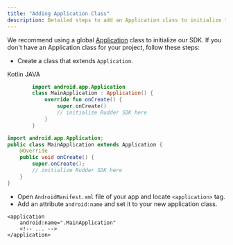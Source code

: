 ```yaml
---
title: "Adding Application Class"
description: Detailed steps to add an Application class to initialize the RudderStack SDK
---
```


We recommend using a global [Application](https://developer.android.com/reference/android/app/Application.html) class to initialize our SDK. If you don't have an Application class for your project, follow these steps:

- Create a class that extends `Application`.

<!--{% tabs %}
{% tab title="Kotlin" %}

```kotlin
import android.app.Application

class MainApplication : Application() {
    override fun onCreate() {
        super.onCreate()

        // initialize Rudder SDK here
    }
}
```

{% endtab %}

{% tab title="JAVA" %}

```java
import android.app.Application;

public class MainApplication extends Application {
    @Override
    public void onCreate() {
        super.onCreate();

        // initialize Rudder SDK here
    }
}
```

{% endtab %}
{% endtabs %}-->

<Tabs>
  <TabList>
    <Tab>Kotlin</Tab>
    <Tab>JAVA</Tab>
  </TabList>
    <TabPanels>
      <TabPanel>
<span> 

```kotlin
        import android.app.Application
        class MainApplication : Application() {
            override fun onCreate() {
                super.onCreate()
                // initialize Rudder SDK here
            }
        }
```
</span>
      </TabPanel>
      <TabPanel>
<span>

```java
import android.app.Application;
public class MainApplication extends Application {
    @Override
    public void onCreate() {
        super.onCreate();
        // initialize Rudder SDK here
    }
}
```
</span>
      </TabPanel>
    </TabPanels>
</Tabs>

- Open `AndroidManifest.xml` file of your app and locate `<application>` tag.
- Add an attribute `android:name` and set it to your new application class.

```markup
<application
    android:name=".MainApplication"
    <!-- ... -->
</application>
```



